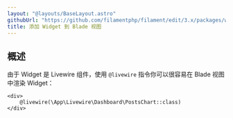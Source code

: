 ```yaml
---
layout: "@layouts/BaseLayout.astro"
githubUrl: "https://github.com/filamentphp/filament/edit/3.x/packages/widgets/docs/05-adding-a-widget-to-a-blade-view.md"
title: 添加 Widget 到 Blade 视图
---
```


## 概述

由于 Widget 是 Livewire 组件，使用 `@livewire` 指令你可以很容易在 Blade 视图中渲染 Widget：

```blade
<div>
    @livewire(\App\Livewire\Dashboard\PostsChart::class)
</div>
```
